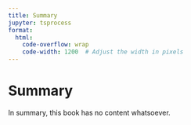 ```yaml
---
title: Summary
jupyter: tsprocess
format:
  html:
    code-overflow: wrap
    code-width: 1200  # Adjust the width in pixels
---
```


# Summary

In summary, this book has no content whatsoever.
